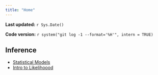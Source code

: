 ```yaml
---
title: "Home"
---
```


**Last updated:** `r Sys.Date()`

**Code version:** `r system("git log -1 --format='%H'", intern = TRUE)`

## Inference

*  [Statistical Models](model.html)
*  [Intro to Likelihoood](likelihood.html) 

